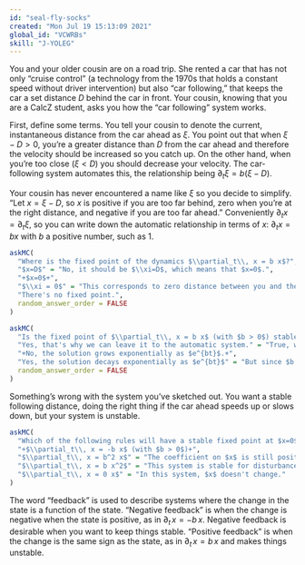```yaml
---
id: "seal-fly-socks"
created: "Mon Jul 19 15:13:09 2021"
global_id: "VCWRBs" 
skill: "J-YOLEG"
---
```


You and your older cousin are on a road trip. She rented a car that has not only "cruise control" (a technology from the 1970s that holds a constant speed without driver intervention) but also "car following," that keeps the car a set distance $D$ behind the car in front. Your cousin, knowing that you are a CalcZ student, asks you how the "car following" system works.

First, define some terms. You tell your cousin to denote the current, instantaneous distance from the car ahead as $\xi$. You point out that when $\xi - D > 0$, you're a greater distance than $D$ from the car ahead and therefore the velocity should be increased so you catch up. On the other hand, when you're too close ($\xi < D$) you should decrease your velocity. The car-following system automates this, the relationship being  $\partial_t \xi = b (\xi - D)$.

Your cousin has never encountered a name like $\xi$ so you decide to simplify. "Let $x = \xi - D$, so $x$ is positive if you are too far behind, zero when you're at the right distance, and negative if you are too far ahead." Conveniently $\partial_t x = \partial_t \xi$, so you can write down the automatic relationship in terms of $x$:
$\partial_t x = b x$ with $b$ a positive number, such as 1.

```r
askMC(
  "Where is the fixed point of the dynamics $\\partial_t\\, x = b x$?",
  "$x=D$" = "No, it should be $\\xi=D$, which means that $x=0$.",
  "+$x=0$+",
  "$\\xi = 0$" = "This corresponds to zero distance between you and the car in front of you. Not what we want!",
  "There's no fixed point.",
  random_answer_order = FALSE
)
```

```r
askMC(
  "Is the fixed point of $\\partial_t\\, x = b x$ (with $b > 0$) stable?",
  "Yes, that's why we can leave it to the automatic system." = "True, we would want the automatic system to show stable fixed point behavior, but that's not what's happening here.",
  "+No, the solution grows exponentially as $e^{bt}$.+",
  "Yes, the solution decays exponentially as $e^{bt}$" = "But since $b > 0$, this wouldn't be exponential decay but growth.",
  random_answer_order = FALSE
)
```

Something's wrong with the system you've sketched out. You want a stable following distance, doing the right thing if the car ahead speeds up or slows down, but your system is unstable. 

```r
askMC(
  "Which of the following rules will have a stable fixed point at $x=0$?",
  "+$\\partial_t\\, x = -b x$ (with $b > 0$)+",
  "$\\partial_t\\, x = b^2 x$" = "The coefficient on $x$ is still positive, so this system is unstable.",
  "$\\partial_t\\, x = b x^2$" = "This system is stable for disturbances that make $x < 0$, but **unstable** for disturbances that make $x > 0$.",
  "$\\partial_t\\, x = 0 x$" = "In this system, $x$ doesn't change."
)
```

The word "feedback" is used to describe systems where the change in the state is a function of the state. "Negative feedback" is when the change is negative when the state is positive, as in $\partial_t\, x = -b\, x$. Negative feedback is desirable when you want to keep things stable. "Positive feedback" is when the change is the same sign as the state, as in $\partial_t\, x = b\, x$ and makes things unstable.

